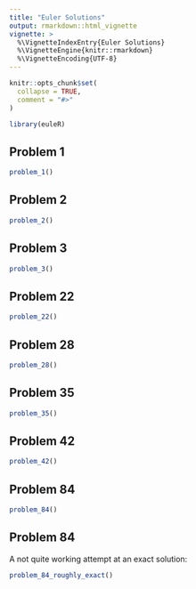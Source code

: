 ```yaml
---
title: "Euler Solutions"
output: rmarkdown::html_vignette
vignette: >
  %\VignetteIndexEntry{Euler Solutions}
  %\VignetteEngine{knitr::rmarkdown}
  %\VignetteEncoding{UTF-8}
---
```


```r
knitr::opts_chunk$set(
  collapse = TRUE,
  comment = "#>"
)
```

```r
library(euleR)
```

## Problem 1
```r
problem_1()
```

## Problem 2
```r
problem_2()
```

## Problem 3
```r
problem_3()
```

## Problem 22
```r
problem_22()
```

## Problem 28
```r
problem_28()
```

## Problem 35
```r
problem_35()
```

## Problem 42
```r
problem_42()
```

## Problem 84
```r
problem_84()
```

## Problem 84

A not quite working attempt at an exact solution:

```r
problem_84_roughly_exact()
```
